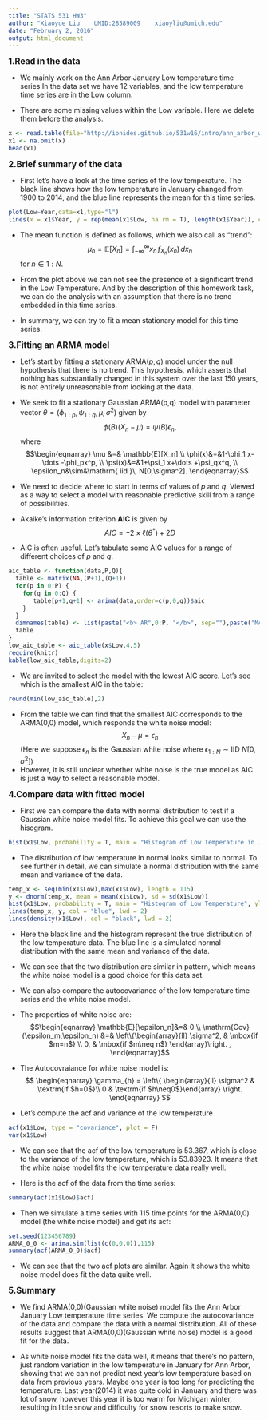 ```yaml
---
title: "STATS 531 HW3"
author: "Xiaoyue Liu    UMID:28589009    xiaoyliu@umich.edu"
date: "February 2, 2016"
output: html_document
---
```


\newcommand\prob{\mathbb{P}}
\newcommand\E{\mathbb{E}}
\newcommand\var{\mathrm{Var}}
\newcommand\cov{\mathrm{Cov}}
\newcommand\loglik{\ell}
\newcommand\R{\mathbb{R}}
\newcommand\data[1]{#1^*}
\newcommand\params{\, ; \,}
\newcommand\transpose{\scriptsize{T}}
\newcommand\eqspace{\quad\quad\quad}
\newcommand\lik{\mathscr{L}}
\newcommand\loglik{\ell}
\newcommand\profileloglik[1]{\ell^\mathrm{profile}_#1}
\newcommand\ar{\phi}
\newcommand\ma{\psi}


**<big>1.Read in the data</big>**

* We mainly work on the Ann Arbor January Low temperature time series.In the data set we have 12 variables, and the low temperature time series are in the Low column.

* There are some missing values within the Low variable. Here we delete them before the analysis. 

```r
x <- read.table(file="http://ionides.github.io/531w16/intro/ann_arbor_weather.csv",header=TRUE)
x1 <- na.omit(x)
head(x1)
```

**<big>2.Brief summary of the data</big>**

* First let's have a look at the time series of the low temperature. 
The black line shows how the low temperature in January changed from 1900 to 2014, and the blue line represents the mean for this time series.

```r
plot(Low~Year,data=x1,type="l")
lines(x = x1$Year, y = rep(mean(x1$Low, na.rm = T), length(x1$Year)), col = "blue", lwd = 1.5)
```

* The mean function is defined as follows, which we also call as "trend":
$$ \mu_n = \E[X_n] = \int_{-\infty}^\infty x_n \, f^{}_{X_n}(x_n)\, dx_n$$
for $n\in 1:N$. 

* From the plot above we can not see the presence of a significant trend in the Low Temperature. And by the description of this homework task, we can do the analysis with an assumption that there is no trend embedded in this time series.

* In summary, we can try to fit a mean stationary model for this time series. 

**<big>3.Fitting an ARMA model</big>**

* Let's start by fitting a stationary ARMA$(p,q)$ model under the null hypothesis that there is no trend. This hypothesis, which asserts that nothing has substantially changed in this system over the last 150 years, is not entirely unreasonable from looking at the data.


* We seek to fit a stationary Gaussian ARMA(p,q) model with parameter vector $\theta=(\ar_{1:p},\ma_{1:q},\mu,\sigma^2)$ given by
$$ \ar(B)(X_n-\mu) = \ma(B) \epsilon_n,$$
where 
$$\begin{eqnarray}
\mu &=& \E[X_n]
\\
\ar(x)&=&1-\ar_1 x-\dots -\ar_px^p,
\\ 
\ma(x)&=&1+\ma_1 x+\dots +\ma_qx^q, 
\\
\epsilon_n&\sim&\mathrm{ iid }\, N[0,\sigma^2].
\end{eqnarray}$$


* We need to decide where to start in terms of values of $p$ and $q$. Viewed as a way to select a model with reasonable predictive skill from a range of possibilities. 
* Akaike's information criterion **AIC** is given by $$ AIC = -2 \times \loglik(\data{\theta}) + 2D$$ 
* AIC is often useful. Let's tabulate some AIC values for a range of different choices of $p$ and $q$.

```r
aic_table <- function(data,P,Q){
  table <- matrix(NA,(P+1),(Q+1))
  for(p in 0:P) {
    for(q in 0:Q) {
       table[p+1,q+1] <- arima(data,order=c(p,0,q))$aic
    }
  }
  dimnames(table) <- list(paste("<b> AR",0:P, "</b>", sep=""),paste("MA",0:Q,sep=""))
  table
}
low_aic_table <- aic_table(x$Low,4,5)
require(knitr)
kable(low_aic_table,digits=2)
```

* We are invited to select the model with the lowest AIC score. Let's see which is the smallest AIC in the table:

```r
round(min(low_aic_table),2)
```

* From the table we can find that the smallest AIC corresponds to the ARMA(0,0) model, which responds the white noise model:  $$X_n-\mu = \epsilon_n$$ (Here we suppose $\epsilon_n$ 
is the Gaussian white noise where $\epsilon_{1:N} \sim \mbox{IID } N[0,\sigma^2]$)
* However, it is still unclear whether white noise is the true model as AIC is just a way to select a reasonable model.

**<big>4.Compare data with fitted model</big>**

* First we can compare the data with normal distribution to test if a Gaussian white noise model fits. To achieve this goal we can use the hisogram.
```r
hist(x1$Low, probability = T, main = "Histogram of Low Temperature in January", ylim = c(0,0.06), xlab = "Low Temperature")
```

* The distribution of low temperature in normal looks similar to normal. To see further in detail, we can simulate a normal distribution with the same mean and variance of the data.

```r
temp_x <- seq(min(x1$Low),max(x1$Low), length = 115)
y <- dnorm(temp_x, mean = mean(x1$Low), sd = sd(x1$Low))
hist(x1$Low, probability = T, main = "Histogram of Low Temperature", ylim = c(0,0.06), xlab = "Low Temperature")
lines(temp_x, y, col = "blue", lwd = 2)
lines(density(x1$Low), col = "black", lwd = 2)
```

* Here the black line and the histogram represent the true distribution of the low temperature data. The blue line is a simulated normal distribution with the same mean and variance of the data.

* We can see that the two distribution are similar in pattern, which means the white noise model is a good choice for this data set.

* We can also compare the autocovariance of the low temperature time series and the white noise model.

* The properties of white noise are:
$$\begin{eqnarray}
\E[\epsilon_n]&=& 0 \\
\cov(\epsilon_m,\epsilon_n) &=& \left\{\begin{array}{ll}
  \sigma^2, & \mbox{if $m=n$} \\
   0, & \mbox{if $m\neq n$} \end{array}\right. ,
\end{eqnarray}$$

* The Autocovraiance for white noise model is: 
$$ \begin{eqnarray} \gamma_{h} = \left\{ \begin{array}{ll} \sigma^2 & \textrm{if $h=0$}\\ 0 & \textrm{if $h\neq0$}\end{array} \right. \end{eqnarray} $$

* Let's compute the acf and variance of the low temperature
```r
acf(x1$Low, type = "covariance", plot = F)
var(x1$Low)
```

* We can see that the acf of the low temperature is 53.367, which is close to the variance of the low temperature, which is 53.83923. It means that the white noise model fits the low temperature data really well. 

* Here is the acf of the data from the time series:
```r
summary(acf(x1$Low)$acf)
```

* Then we simulate a time series with 115 time points for the ARMA(0,0) model (the white noise model) and get its acf:
```r
set.seed(123456789)
ARMA_0_0 <- arima.sim(list(c(0,0,0)),115)
summary(acf(ARMA_0_0)$acf)
```

* We can see that the two acf plots are similar. Again it shows the white noise model does fit the data quite well.


**<big>5.Summary</big>**

* We find ARMA(0,0)(Gaussian white noise) model fits the Ann Arbor January Low temperature time series. We compute the autocovariance of the data and compare the data with a normal distribution. All of these results suggest that ARMA(0,0)(Gaussian white noise) model is a good fit for the data.

* As white noise model fits the data well, it means that there's no pattern, just random variation in the low temperature in January for Ann Arbor, showing that we can not predict next year's low temperature based on data from previous years. Maybe one year is too long for predicting the temperature. Last year(2014) it was quite cold in January and there was lot of snow, however this year it is too warm for Michigan winter, resulting in little snow and difficulty for snow resorts to make snow.


